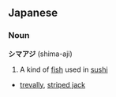 ==Japanese==
===Noun===
'''シマアジ''' (shima-aji)<!-- could be [[シマ]][[アジ]] "island mackerel" -->

# A kind of [[fish]] used in [[sushi]]

*[[trevally]], [[striped jack]]<!-- are these the same? my local shushi shop called it trevally with the kana/romaji here. on the web i find striped jack, possibly different local names in different countries -->